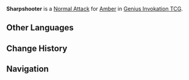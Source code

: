 {{About|the Character Card Skill for [[Genius Invokation TCG]]|the Playable Character Talent|Sharpshooter}}
{{Genius Invokation TCG Skill Infobox
|title      = Sharpshooter
|image      = Sharpshooter Character Card Skill.png
|type       = Normal Attack
|character  = Amber
|matching   = 1
|element    = Pyro
|unaligned  = 2
|effect     = Deals 2 {{Color|Physical DMG}}.
|order      = 1
}}
'''Sharpshooter''' is a [[Character Card Normal Attack|Normal Attack]] for [[Amber (Character Card)|Amber]] in [[Genius Invokation TCG]].

==Other Languages==
{{Other Languages|Transclude=Sharpshooter}}

==Change History==
{{Change History|3.7}}

==Navigation==
{{Genius Invokation TCG Skill Navbox|Amber}}